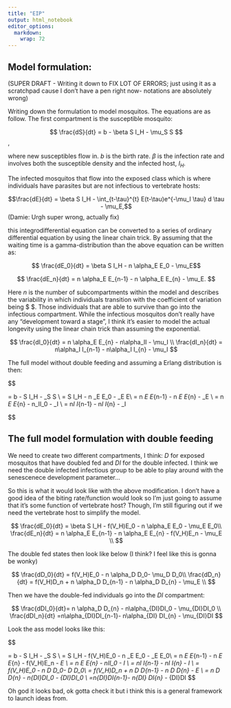 ```yaml
---
title: "EIP"
output: html_notebook
editor_options: 
  markdown: 
    wrap: 72
---
```


## Model formulation:

(SUPER DRAFT - Writing it down to FIX LOT OF ERRORS; just using it as a scratchpad cause
I don't have a pen right now- notations are absolutely wrong)


Writing down the formulation to model mosquitos. The equations are as
follow. The first compartment is the susceptible mosquito:

$$ \frac{dS}{dt} = b - \beta S  I_H - \mu_S S $$,

where new susceptibles flow in. $b$ is the birth rate. $\beta$ is the
infection rate and involves both the susceptible density and the
infected host, $I_H$.

The infected mosquitos that flow into the exposed class which is where
individuals have parasites but are not infectious to vertebrate hosts:

$$\frac{dE}{dt} = \beta S I_H - \int_{t-\tau}^{t} E(t-\tau)e^{-\mu_I \tau} d \tau - \mu_E,$$
(Damie: Urgh super wrong, actually fix)

this integrodifferential equation can be converted to a series of
ordinary differential equation by using the linear chain trick. By
assuming that the waiting time is a gamma-distribution than the above
equation can be written as:

$$ \frac{dE_0}{dt} = \beta S I_H - n \alpha_E E_0 - \mu_E$$

$$
\frac{dE_n}{dt} = n \alpha_E E_{n-1} - n \alpha_E E_{n}  - \mu_E. 
$$

Here $n$ is the number of subcompartments within the model and describes
the variability in which individuals transition with the coefficient of
variation being \$ \frac{1}{\sqrt(n)} \$. Those individuals that are
able to survive than go into the infectious compartment. While the
infectious mosquitos don't really have any "development toward a stage",
I think it's easier to model the actual longevity using the linear chain
trick than assuming the exponential.

$$
\frac{dI_0}{dt} = n \alpha_E E_{n} - n\alpha_II - \mu_I \\
\frac{dI_n}{dt} = n\alpha_I I_{n-1} -  n\alpha_I I_{n} - \mu_I
$$

The full model without double feeding and assuming a Erlang distribution
is then:

$$

\frac{dS}{dt} = b - \beta S I_H - \mu_S S \\
\frac{dE_0}{dt} = \beta S I_H - n \alpha_E E_0 - \mu_E E\\
\frac{dE_n}{dt} = n \alpha_E E_{n-1} - n \alpha_E E_{n} - \mu_E \\
\frac{dI_0}{dt}=  n \alpha_E E_{n} - n\alpha_II_0 - \mu_I \\
\frac{dI_n}{dt} = n\alpha_I I_{n-1} -  n\alpha_I I_{n} - \mu_I

$$


## The full model formulation with double feeding

We need to create two different compartments,  I think: $D$ for exposed
mosquitos that have doubled fed and $DI$ for the double infected.  I think 
we need the double infected infectious group to be able to play around with the 
senescenece development parameter...

So this is what it would look like with the above modification. I don't have a good
idea of the biting rate/function would look so I'm just going to assume that it's 
some function of vertebrate host? Though, I'm still figuring out if we need the vertebrate
host to simplify the model. 

$$
\frac{dE_0}{dt} = \beta S I_H - f(V_H)E_0 -  n \alpha_E E_0 - \mu_E E_0\\
\frac{dE_n}{dt} = n \alpha_E E_{n-1} - n \alpha_E E_{n} - f(V_H)E_n - \mu_E \\
$$

The double fed states then look like below (I think? I feel like this is gonna be wonky)

$$
\frac{dD_0}{dt} = f(V_H)E_0 -  n \alpha_D D_0- \mu_D D_0\\
\frac{dD_n}{dt} = f(V_H)D_n +  n \alpha_D D_{n-1} - n \alpha_D D_{n}  - \mu_E \\
$$

Then we have the double-fed individuals go into the $DI$ compartment:

$$
\frac{dDI_0}{dt}=  n \alpha_D D_{n} - n\alpha_{DI}DI_0 - \mu_{DI}DI_0 \\
\frac{dDI_n}{dt} =n\alpha_{DI}DI_{n-1}-  n\alpha_{DI} DI_{n} - \mu_{DI}DI
$$

Look the ass model looks like this:

$$

\frac{dS}{dt} = b - \beta S I_H - \mu_S S \\
\frac{dE_0}{dt} = \beta S I_H - f(V_H)E_0 -  n \alpha_E E_0 - \mu_E E_0\\
\frac{dE_n}{dt} = n \alpha_E E_{n-1} - n \alpha_E E_{n} - f(V_H)E_n - \mu_E \\
\frac{dI_0}{dt}=  n \alpha_E E_{n} - n\alpha_II_0 - \mu_I \\
\frac{dI_n}{dt} = n\alpha_I I_{n-1} -  n\alpha_I I_{n} - \mu_I \\
\frac{dD_0}{dt} = f(V_H)E_0 -  n \alpha_D D_0- \mu_D D_0\\
\frac{dD_n}{dt} = f(V_H)D_n +  n \alpha_D D_{n-1} - n \alpha_D D_{n}  - \mu_E \\
\frac{dDI_0}{dt}=  n \alpha_D D_{n} - n\alpha_{DI}DI_0 - \mu_{DI}DI_0 \\
\frac{dDI_n}{dt} =n\alpha_{DI}DI_{n-1}-  n\alpha_{DI} DI_{n} - \mu_{DI}DI
$$

Oh god it looks bad, ok gotta check it but i think this is a general framework
to launch ideas from.
